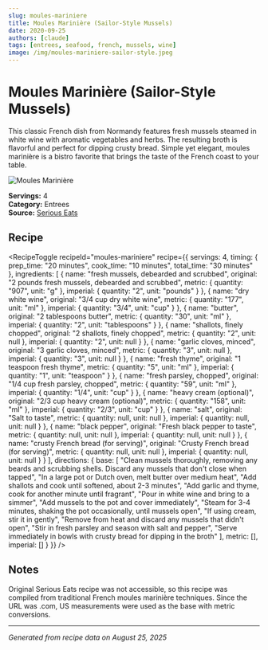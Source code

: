 ```yaml
---
slug: moules-mariniere
title: Moules Marinière (Sailor-Style Mussels)
date: 2020-09-25
authors: [claude]
tags: [entrees, seafood, french, mussels, wine]
image: /img/moules-mariniere-sailor-style.jpeg
---
```



# Moules Marinière (Sailor-Style Mussels)

This classic French dish from Normandy features fresh mussels steamed in white wine with aromatic vegetables and herbs. The resulting broth is flavorful and perfect for dipping crusty bread. Simple yet elegant, moules marinière is a bistro favorite that brings the taste of the French coast to your table.

![Moules Marinière](https://galvanized-solutions.github.io/cookbook/img/moules-mariniere-sailor-style.jpeg)

**Servings:** 4  
**Category:** Entrees  
**Source:** [Serious Eats](https://www.seriouseats.com/the-best-moules-mariniere-sailor-style-mussels-recipe)

<!--truncate-->

## Recipe

<RecipeToggle 
  recipeId="moules-mariniere"
  recipe={{
  servings: 4,
  timing: {
    prep_time: "20 minutes",
    cook_time: "10 minutes", 
    total_time: "30 minutes"
  },
  ingredients: [
    {
      name: "fresh mussels, debearded and scrubbed",
      original: "2 pounds fresh mussels, debearded and scrubbed",
      metric: { quantity: "907", unit: "g" },
      imperial: { quantity: "2", unit: "pounds" }
    },
    {
      name: "dry white wine",
      original: "3/4 cup dry white wine",
      metric: { quantity: "177", unit: "ml" },
      imperial: { quantity: "3/4", unit: "cup" }
    },
    {
      name: "butter",
      original: "2 tablespoons butter",
      metric: { quantity: "30", unit: "ml" },
      imperial: { quantity: "2", unit: "tablespoons" }
    },
    {
      name: "shallots, finely chopped",
      original: "2 shallots, finely chopped",
      metric: { quantity: "2", unit: null },
      imperial: { quantity: "2", unit: null }
    },
    {
      name: "garlic cloves, minced",
      original: "3 garlic cloves, minced",
      metric: { quantity: "3", unit: null },
      imperial: { quantity: "3", unit: null }
    },
    {
      name: "fresh thyme",
      original: "1 teaspoon fresh thyme",
      metric: { quantity: "5", unit: "ml" },
      imperial: { quantity: "1", unit: "teaspoon" }
    },
    {
      name: "fresh parsley, chopped",
      original: "1/4 cup fresh parsley, chopped",
      metric: { quantity: "59", unit: "ml" },
      imperial: { quantity: "1/4", unit: "cup" }
    },
    {
      name: "heavy cream (optional)",
      original: "2/3 cup heavy cream (optional)",
      metric: { quantity: "158", unit: "ml" },
      imperial: { quantity: "2/3", unit: "cup" }
    },
    {
      name: "salt",
      original: "Salt to taste",
      metric: { quantity: null, unit: null },
      imperial: { quantity: null, unit: null }
    },
    {
      name: "black pepper",
      original: "Fresh black pepper to taste",
      metric: { quantity: null, unit: null },
      imperial: { quantity: null, unit: null }
    },
    {
      name: "crusty French bread (for serving)",
      original: "Crusty French bread (for serving)",
      metric: { quantity: null, unit: null },
      imperial: { quantity: null, unit: null }
    }
  ],
  directions: {
    base: [
      "Clean mussels thoroughly, removing any beards and scrubbing shells. Discard any mussels that don't close when tapped",
      "In a large pot or Dutch oven, melt butter over medium heat",
      "Add shallots and cook until softened, about 2-3 minutes",
      "Add garlic and thyme, cook for another minute until fragrant",
      "Pour in white wine and bring to a simmer",
      "Add mussels to the pot and cover immediately",
      "Steam for 3-4 minutes, shaking the pot occasionally, until mussels open",
      "If using cream, stir it in gently",
      "Remove from heat and discard any mussels that didn't open",
      "Stir in fresh parsley and season with salt and pepper",
      "Serve immediately in bowls with crusty bread for dipping in the broth"
    ],
    metric: [],
    imperial: []
  }
}} />

## Notes

Original Serious Eats recipe was not accessible, so this recipe was compiled from traditional French moules marinière techniques. Since the URL was .com, US measurements were used as the base with metric conversions.

---

*Generated from recipe data on August 25, 2025*